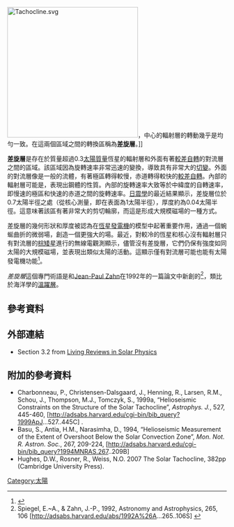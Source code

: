 {{short description|內部的輻射層和對流層之間的區域。}}
 
[[Image:Tachocline.svg|300px]]，中心的輻射層的轉動幾乎是均勻一致。在這兩個區域之間的轉換區稱為'''差旋層'''。]]

'''差旋層'''是存在於質量超過0.3[[太陽質量|太陽質量]]恆星的輻射層和外面有著[[較差自轉|較差自轉]]的對流層之間的區域。該區域因為旋轉速率非常迅速的變換，導致具有非常大的[[剪應力|切變]]。外面的對流層像是一般的流體，有著極區轉得較慢，赤道轉得較快的[[較差自轉|較差自轉]]。內部的輻射層可能是{{link-en|化石恆星磁場|Fossil stellar magnetic fields}}，表現出鋼體的性質。內部的旋轉速率大致等於中緯度的自轉速率，即慢速的極區和快速的赤道之間的旋轉速率。[[日震學|日震學]]的最近結果顯示，差旋層位於0.7太陽半徑之處（從核心測量，即在表面為1太陽半徑），厚度約為0.04太陽半徑。這意味著該區有著非常大的剪切輪廓，而這是形成大規模磁場的一種方式。

差旋層的幾何形狀和厚度被認為在[[太陽發電機|恆星發電機]]的模型中起著重要作用，通過一個蜿蜒曲折的微弱{{link-en|極向|Toroidal and poloidal}}場，創造一個更強大的{{link-en|螺旋|Toroidal and poloidal}}場。最近，對較冷的恆星和核心沒有輻射層只有對流層的[[棕矮星|棕矮星]]進行的無線電觀測顯示，儘管沒有差旋層，它們仍保有強度如同太陽的大規模磁場，並表現出類似太陽的活動。這顯示僅有對流層可能也能有太陽發電機功能<ref>{{cite journal|last1=Route|first1=Matthew|title=The Discovery of Solar-like Activity Cycles Beyond the End of the Main Sequence?|journal=The Astrophysical Journal Letters|date=October 20, 2016|volume=830|page=27|doi=10.3847/2041-8205/830/2/L27|arxiv=1609.07761|bibcode=2016ApJ...830L..27R}}</ref>。

''差旋層''這個專門術語是{{link-en|愛德華·史派格|Edward Spiegel}}和[[Jean-Paul_Zahn|Jean-Paul Zahn]]在1992年的一篇論文中新創的<ref>Spiegel, E.~A., & Zahn, J.-P., 1992, Astronomy and Astrophysics, 265, 106 [http://adsabs.harvard.edu/abs/1992A%26A...265..106S] {{Wayback|url=http://adsabs.harvard.edu/abs/1992A%26A...265..106S |date=20200406180535 }}</ref>，類比於海洋學的[[溫躍層|溫躍層]]。
{{Structure of the Sun|left}}
{{clear|left}}

== 參考資料 ==
{{reflist}}

== 外部連結 ==
* Section 3.2 from [http://solarphysics.livingreviews.org/open?pubNo=lrsp-2005-1&page=articlesu5.html Living Reviews in Solar Physics] {{Wayback|url=http://solarphysics.livingreviews.org/open?pubNo=lrsp-2005-1&page=articlesu5.html |date=20160303231313 }}

== 附加的參考資料 ==
* Charbonneau, P., Christensen-Dalsgaard, J., Henning, R., Larsen, R.M., Schou, J., Thompson, M.J., Tomczyk, S., 1999a, “Helioseismic Constraints on the Structure of the Solar Tachocline”, ''Astrophys. J.'', 527, 445-460, [http://adsabs.harvard.edu/cgi-bin/bib_query?1999ApJ...527..445C] {{Wayback|url=http://adsabs.harvard.edu/cgi-bin/bib_query?1999ApJ...527..445C |date=20170903103852 }}.
* Basu, S., Antia, H.M., Narasimha, D., 1994, “Helioseismic Measurement of the Extent of Overshoot Below the Solar Convection Zone”, ''Mon. Not. R. Astron. Soc.'', 267, 209-224, [http://adsabs.harvard.edu/cgi-bin/bib_query?1994MNRAS.267..209B] {{Wayback|url=http://adsabs.harvard.edu/cgi-bin/bib_query?1994MNRAS.267..209B |date=20170902005839 }}
* Hughes, D.W., Rosner, R., Weiss, N.O. 2007 The Solar Tachocline, 382pp (Cambridge University Press).

{{太阳}}

[[Category:太陽|Category:太陽]]